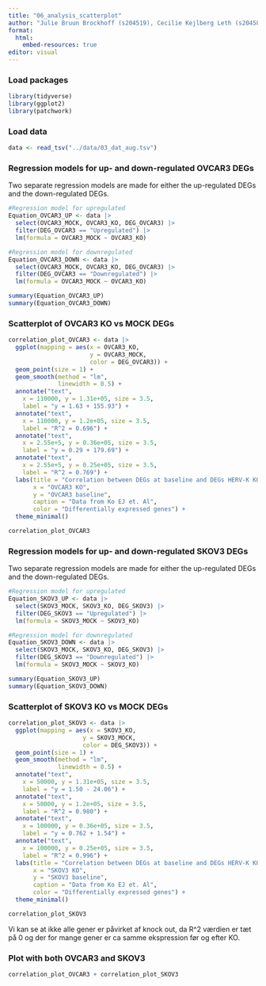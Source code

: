 ```yaml
---
title: "06_analysis_scatterplot"
author: "Julie Bruun Brockhoff (s204519), Cecilie Kejlberg Leth (s204584), Amalie Drud Nielsen (s204560), Chrysillis Hellemann Polhaus (s153664), Lise Lotte Eriksen (s154123)"
format: 
  html:
    embed-resources: true
editor: visual
---
```


### Load packages

```r
library(tidyverse)
library(ggplot2)
library(patchwork)
```

### Load data

```r
data <- read_tsv("../data/03_dat_aug.tsv")
```

### Regression models for up- and down-regulated OVCAR3 DEGs

Two separate regression models are made for either the up-regulated DEGs and the down-regulated DEGs.

```r
#Regression model for upregulated
Equation_OVCAR3_UP <- data |>
  select(OVCAR3_MOCK, OVCAR3_KO, DEG_OVCAR3) |>
  filter(DEG_OVCAR3 == "Upregulated") |>
  lm(formula = OVCAR3_MOCK ~ OVCAR3_KO)

#Regression model for downregulated
Equation_OVCAR3_DOWN <- data |>
  select(OVCAR3_MOCK, OVCAR3_KO, DEG_OVCAR3) |>
  filter(DEG_OVCAR3 == "Downregulated") |>
  lm(formula = OVCAR3_MOCK ~ OVCAR3_KO)

summary(Equation_OVCAR3_UP)
summary(Equation_OVCAR3_DOWN)
```

### Scatterplot of OVCAR3 KO vs MOCK DEGs 

```r
correlation_plot_OVCAR3 <- data |>  
  ggplot(mapping = aes(x = OVCAR3_KO,
                       y = OVCAR3_MOCK,
                       color = DEG_OVCAR3)) +
  geom_point(size = 1) +
  geom_smooth(method = "lm",
              linewidth = 0.5) +
  annotate("text",
    x = 110000, y = 1.31e+05, size = 3.5,
    label = "y = 1.63 + 155.93") +
  annotate("text",
    x = 110000, y = 1.2e+05, size = 3.5,
    label = "R^2 = 0.696") +
  annotate("text",
    x = 2.55e+5, y = 0.36e+05, size = 3.5,
    label = "y = 0.29 + 179.69") + 
  annotate("text",
    x = 2.55e+5, y = 0.25e+05, size = 3.5,
    label = "R^2 = 0.769") +
  labs(title = "Correlation between DEGs at baseline and DEGs HERV-K KO in OVCAR3",
       x = "OVCAR3 KO", 
       y = "OVCAR3 baseline", 
       caption = "Data from Ko EJ et. Al",
       color = "Differentially expressed genes") +
  theme_minimal() 

correlation_plot_OVCAR3

```

### Regression models for up- and down-regulated SKOV3 DEGs

Two separate regression models are made for either the up-regulated DEGs and the down-regulated DEGs.

```r
#Regression model for upregulated
Equation_SKOV3_UP <- data |>
  select(SKOV3_MOCK, SKOV3_KO, DEG_SKOV3) |>
  filter(DEG_SKOV3 == "Upregulated") |>
  lm(formula = SKOV3_MOCK ~ SKOV3_KO)

#Regression model for downregulated
Equation_SKOV3_DOWN <- data |>
  select(SKOV3_MOCK, SKOV3_KO, DEG_SKOV3) |>
  filter(DEG_SKOV3 == "Downregulated") |>
  lm(formula = SKOV3_MOCK ~ SKOV3_KO)

summary(Equation_SKOV3_UP)
summary(Equation_SKOV3_DOWN)
```

### Scatterplot of SKOV3 KO vs MOCK DEGs

```r
correlation_plot_SKOV3 <- data |> 
  ggplot(mapping = aes(x = SKOV3_KO,
                     y = SKOV3_MOCK,
                     color = DEG_SKOV3)) +
  geom_point(size = 1) +
  geom_smooth(method = "lm",
              linewidth = 0.5) +
  annotate("text",
    x = 50000, y = 1.31e+05, size = 3.5,
    label = "y = 1.50 - 24.06") +
  annotate("text",
    x = 50000, y = 1.2e+05, size = 3.5,
    label = "R^2 = 0.980") +
  annotate("text",
    x = 100000, y = 0.36e+05, size = 3.5,
    label = "y = 0.762 + 1.54") + 
  annotate("text",
    x = 100000, y = 0.25e+05, size = 3.5,
    label = "R^2 = 0.996") +
  labs(title = "Correlation between DEGs at baseline and DEGs HERV-K KO in SKOV3",
       x = "SKOV3 KO", 
       y = "SKOV3 baseline", 
       caption = "Data from Ko EJ et. Al",
       color = "Differentially expressed genes") +
  theme_minimal() 

correlation_plot_SKOV3

```

Vi kan se at ikke alle gener er påvirket af knock out, da R\^2 værdien er tæt på 0 og der for mange gener er ca samme ekspression før og efter KO.

### Plot with both OVCAR3 and SKOV3

```r
correlation_plot_OVCAR3 + correlation_plot_SKOV3  
```
